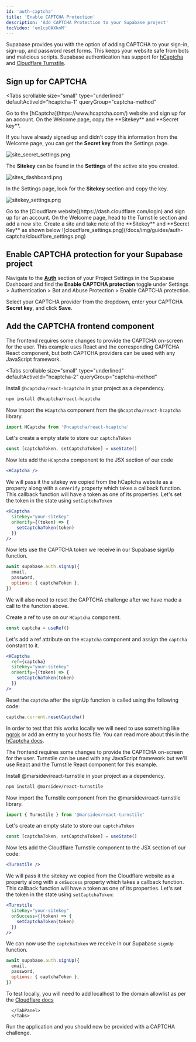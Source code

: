 ```yaml
---
id: 'auth-captcha'
title: 'Enable CAPTCHA Protection'
description: 'Add CAPTCHA Protection to your Supabase project'
tocVideo: 'em1cpOAXknM'
---
```


Supabase provides you with the option of adding CAPTCHA to your sign-in, sign-up, and password reset forms. This keeps your website safe from bots and malicious scripts. Supabase authentication has support for [hCaptcha](https://www.hcaptcha.com/) and [Cloudflare Turnstile](https://www.cloudflare.com/products/turnstile/).

## Sign up for CAPTCHA

<Tabs
  scrollable
  size="small"
  type="underlined"
  defaultActiveId="hcaptcha-1"
  queryGroup="captcha-method"
>
<TabPanel id="hcaptcha-1" label="HCaptcha">
Go to the [hCaptcha](https://www.hcaptcha.com/) website and sign up for an account. On the Welcome page, copy the **Sitekey** and **Secret key**.

If you have already signed up and didn't copy this information from the Welcome page, you can get the **Secret key** from the Settings page.

![site_secret_settings.png](/docs/img/guides/auth-captcha/site_secret_settings.png)

The **Sitekey** can be found in the **Settings** of the active site you created.

![sites_dashboard.png](/docs/img/guides/auth-captcha/sites_dashboard.png)

In the Settings page, look for the **Sitekey** section and copy the key.

![sitekey_settings.png](/docs/img/guides/auth-captcha/sitekey_settings.png)

</TabPanel>

<TabPanel id="turnstile-1" label="Turnstile">
 Go to the [Cloudflare website](https://dash.cloudflare.com/login) and sign up for an account. On the Welcome page, head to the Turnstile section and add a new site. Create a site and take note of the **Sitekey** and **Secret Key** as shown below
      ![cloudflare_settings.png](/docs/img/guides/auth-captcha/cloudflare_settings.png)
</TabPanel>
</Tabs>

## Enable CAPTCHA protection for your Supabase project

Navigate to the **[Auth](/dashboard/project/_/auth/protection)** section of your Project Settings in the Supabase Dashboard and find the **Enable CAPTCHA protection** toggle under Settings > Authentication > Bot and Abuse Protection > Enable CAPTCHA protection.

Select your CAPTCHA provider from the dropdown, enter your CAPTCHA **Secret key**, and click **Save**.

## Add the CAPTCHA frontend component

The frontend requires some changes to provide the CAPTCHA on-screen for the user. This example uses React and the corresponding CAPTCHA React component, but both CAPTCHA providers can be used with any JavaScript framework.

<Tabs
  scrollable
  size="small"
  type="underlined"
  defaultActiveId="hcaptcha-2"
  queryGroup="captcha-method"
>

<TabPanel id="hcaptcha-2" label="HCaptcha">

Install `@hcaptcha/react-hcaptcha` in your project as a dependency.

```bash
npm install @hcaptcha/react-hcaptcha
```

Now import the `HCaptcha` component from the `@hcaptcha/react-hcaptcha` library.

```javascript
import HCaptcha from '@hcaptcha/react-hcaptcha'
```

Let's create a empty state to store our `captchaToken`

```jsx
const [captchaToken, setCaptchaToken] = useState()
```

Now lets add the `HCaptcha` component to the JSX section of our code

```jsx
<HCaptcha />
```

We will pass it the sitekey we copied from the hCaptcha website as a property along with a `onVerify` property which takes a callback function. This callback function will have a token as one of its properties. Let's set the token in the state using `setCaptchaToken`

```jsx
<HCaptcha
  sitekey="your-sitekey"
  onVerify={(token) => {
    setCaptchaToken(token)
  }}
/>
```

Now lets use the CAPTCHA token we receive in our Supabase signUp function.

```jsx
await supabase.auth.signUp({
  email,
  password,
  options: { captchaToken },
})
```

We will also need to reset the CAPTCHA challenge after we have made a call to the function above.

Create a ref to use on our `HCaptcha` component.

```jsx
const captcha = useRef()
```

Let's add a ref attribute on the `HCaptcha` component and assign the `captcha` constant to it.

```jsx
<HCaptcha
  ref={captcha}
  sitekey="your-sitekey"
  onVerify={(token) => {
    setCaptchaToken(token)
  }}
/>
```

Reset the `captcha` after the signUp function is called using the following code:

```jsx
captcha.current.resetCaptcha()
```

In order to test that this works locally we will need to use something like [ngrok](https://ngrok.com/) or add an entry to your hosts file. You can read more about this in the [hCaptcha docs](https://docs.hcaptcha.com/#local-development).

</TabPanel>

<TabPanel id="turnstile-2" label="Turnstile">

The frontend requires some changes to provide the CAPTCHA on-screen for the user. Turnstile can be used with any JavaScript framework but we'll use React and the Turnstile React component for this example.

Install @marsidev/react-turnstile in your project as a dependency.

```bash
npm install @marsidev/react-turnstile
```

Now import the Turnstile component from the @marsidev/react-turnstile library.

```jsx
import { Turnstile } from '@marsidev/react-turnstile'
```

Let's create an empty state to store our `captchaToken`

```jsx
const [captchaToken, setCaptchaToken] = useState()
```

Now lets add the Cloudflare Turnstile component to the JSX section of our code:

```jsx
<Turnstile />
```

We will pass it the sitekey we copied from the Cloudflare website as a property along with a `onSuccess` property which takes a callback function. This callback function will have a token as one of its properties. Let's set the token in the state using `setCaptchaToken`:

```jsx
<Turnstile
  siteKey="your-sitekey"
  onSuccess={(token) => {
    setCaptchaToken(token)
  }}
/>
```

We can now use the `captchaToken` we receive in our Supabase `signUp` function.

```jsx
await supabase.auth.signUp({
  email,
  password,
  options: { captchaToken },
})
```

To test locally, you will need to add localhost to the domain allowlist as per the [Cloudflare docs](https://developers.cloudflare.com/turnstile/reference/testing/)

      </TabPanel>
      </Tabs>

Run the application and you should now be provided with a CAPTCHA challenge.
